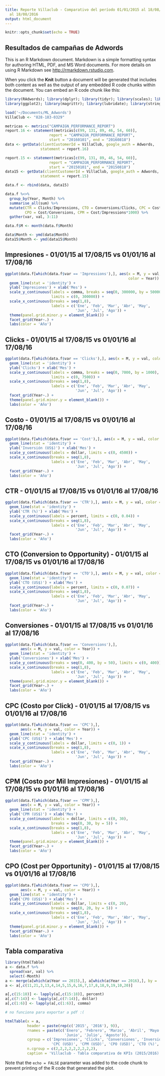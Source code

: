 ```yaml
---
title: Reporte Villaclub - Comparativo del período 01/01/2015 al 18/08/2015 vs 01/01/2016
  al 18/08/2016
output: html_document
---
```


```r
knitr::opts_chunk$set(echo = TRUE)
```

## Resultados de campañas de Adwords

This is an R Markdown document. Markdown is a simple formatting syntax for authoring HTML, PDF, and MS Word documents. For more details on using R Markdown see <http://rmarkdown.rstudio.com>.

When you click the **Knit** button a document will be generated that includes both content as well as the output of any embedded R code chunks within the document. You can embed an R code chunk like this:

```r

library(RAdwords); library(dplyr); library(tidyr); library(scales); library(ggthemes)
library(ggplot2); library(magrittr); library(lubridate); library(stringr)

load('~/Documents/ML_Adwords')
VillaClub <- "828-183-0329"

metricas <- metrics("CAMPAIGN_PERFORMANCE_REPORT")
report.16 <- statement(metricas[c(99, 131, 89, 46, 54, 60)], 
                    report = "CAMPAIGN_PERFORMANCE_REPORT",
                    start = "20160101", end = "20160818")
data <- getData(clientCustomerId = VillaClub, google_auth = Adwords,
                statement = report.16)

report.15 <- statement(metricas[c(99, 131, 89, 46, 54, 60)], 
                    report = "CAMPAIGN_PERFORMANCE_REPORT",
                    start = "20150101", end = "20150818")
data15 <- getData(clientCustomerId = VillaClub, google_auth = Adwords,
                statement = report.15)

data.f <- rbind(data, data15)

data.f %<>% 
  group_by(Year, Month) %>% 
  summarise_all(sum) %>% 
  mutate(CTR = Clicks/Impressions, CTO = Conversions/Clicks, CPC = Cost/Clicks,
         CPO = Cost/Conversions, CPM = Cost/Impressions*1000) %>% 
  gather(var, val, 3:11)

data.f$M <- month(data.f$Month)

data$Month <- ymd(data$Month)
data15$Month <- ymd(data15$Month)
```

## Impresiones - 01/01/15 al 17/08/15 vs 01/01/16 al 17/08/16

```r
ggplot(data.f[which(data.f$var == 'Impressions'),], aes(x = M, y = val, 
                                                        color = Year)) + 
  geom_line(stat = 'identity') + 
  ylab('Impresiones') + xlab('Mes') +
  scale_y_continuous(labels = comma, breaks = seq(0, 300000, by = 50000),
                     limits = c(0, 300000)) + 
  scale_x_continuous(breaks = seq(1,8), 
                     labels = c('Ene', 'Feb', 'Mar', 'Abr', 'May', 
                                'Jun', 'Jul', 'Ago')) + 
  theme(panel.grid.minor.y = element_blank()) +
  facet_grid(Year~.) +
  labs(color = 'Año') 
```

## Clicks - 01/01/15 al 17/08/15 vs 01/01/16 al 17/08/16

```r
ggplot(data.f[which(data.f$var == 'Clicks'),], aes(x = M, y = val, color = Year)) + 
  geom_line(stat = 'identity') +
  ylab('Clicks') + xlab('Mes') +
  scale_y_continuous(labels = comma, breaks = seq(0, 7000, by = 1000),
                     limits = c(0, 7500)) + 
  scale_x_continuous(breaks = seq(1,8), 
                     labels = c('Ene', 'Feb', 'Mar', 'Abr', 'May', 
                                'Jun', 'Jul', 'Ago')) + 
  facet_grid(Year~.) +
  theme(panel.grid.minor.y = element_blank()) +
  labs(color = 'Año')
```

## Costo - 01/01/15 al 17/08/15 vs 01/01/16 al 17/08/16

```r
ggplot(data.f[which(data.f$var == 'Cost'),], aes(x = M, y = val, color = Year)) + 
  geom_line(stat = 'identity') +
  ylab('Inversión (US$)') + xlab('Mes') +
  scale_y_continuous(labels = dollar, limits = c(0, 4500)) + 
  scale_x_continuous(breaks = seq(1,8), 
                     labels = c('Ene', 'Feb', 'Mar', 'Abr', 'May', 
                                'Jun', 'Jul', 'Ago')) + 
  facet_grid(Year~.) +
  labs(color = 'Año')
```

## CTR - 01/01/15 al 17/08/15 vs 01/01/16 al 17/08/16

```r
ggplot(data.f[which(data.f$var == 'CTR'),], aes(x = M, y = val, color = Year)) + 
  geom_line(stat = 'identity') +
  ylab('CTR (%)') + xlab('Mes') +
  scale_y_continuous(labels = percent, limits = c(0, 0.04)) + 
  scale_x_continuous(breaks = seq(1,8), 
                     labels = c('Ene', 'Feb', 'Mar', 'Abr', 'May', 
                                'Jun', 'Jul', 'Ago')) + 
  facet_grid(Year~.) +
  labs(color = 'Año')
```

## CTO (Conversion to Opportunity) - 01/01/15 al 17/08/15 vs 01/01/16 al 17/08/16

```r
ggplot(data.f[which(data.f$var == 'CTO'),], aes(x = M, y = val, color = Year)) + 
  geom_line(stat = 'identity') +
  ylab('CTO (US$)') + xlab('Mes') +
  scale_y_continuous(labels = percent, limits = c(0, 0.07)) + 
  scale_x_continuous(breaks = seq(1,8), 
                     labels = c('Ene', 'Feb', 'Mar', 'Abr', 'May', 
                                'Jun', 'Jul', 'Ago')) + 
  facet_grid(Year~.) +
  labs(color = 'Año')
```

## Conversiones - 01/01/15 al 17/08/15 vs 01/01/16 al 17/08/16

```r
ggplot(data.f[which(data.f$var == 'Conversions'),], 
       aes(x = M, y = val, color = Year)) + 
  geom_line(stat = 'identity') +
  ylab('Conversiones') + xlab('Mes') +
  scale_y_continuous(breaks = seq(0, 400, by = 50), limits = c(0, 400)) + 
  scale_x_continuous(breaks = seq(1,8), 
                     labels = c('Ene', 'Feb', 'Mar', 'Abr', 'May', 
                                'Jun', 'Jul', 'Ago')) + 
  theme(panel.grid.minor.y = element_blank()) +
  facet_grid(Year~.) +
  labs(color = 'Año')
```

## CPC (Costo por Click) - 01/01/15 al 17/08/15 vs 01/01/16 al 17/08/16

```r
ggplot(data.f[which(data.f$var == 'CPC'),], 
       aes(x = M, y = val, color = Year)) + 
  geom_line(stat = 'identity') +
  ylab('CPC (US$)') + xlab('Mes') +
  scale_y_continuous(labels = dollar, limits = c(0, 1)) + 
  scale_x_continuous(breaks = seq(1,8), 
                     labels = c('Ene', 'Feb', 'Mar', 'Abr', 'May', 
                                'Jun', 'Jul', 'Ago')) + 
  facet_grid(Year~.) +
  labs(color = 'Año')
```

## CPM (Costo por Mil Impresiones) - 01/01/15 al 17/08/15 vs 01/01/16 al 17/08/16

```r
ggplot(data.f[which(data.f$var == 'CPM'),], 
       aes(x = M, y = val, color = Year)) + 
  geom_line(stat = 'identity') +
  ylab('CPM (US$)') + xlab('Mes') +
  scale_y_continuous(labels = dollar, limits = c(0, 30), 
                     breaks = seq(0, 30, by = 5)) + 
  scale_x_continuous(breaks = seq(1,8), 
                     labels = c('Ene', 'Feb', 'Mar', 'Abr', 'May', 
                                'Jun', 'Jul', 'Ago')) + 
  theme(panel.grid.minor.y = element_blank()) +
  facet_grid(Year~.) +
  labs(color = 'Año')
```

## CPO (Cost per Opportunity) - 01/01/15 al 17/08/15 vs 01/01/16 al 17/08/16

```r
ggplot(data.f[which(data.f$var == 'CPO'),], 
       aes(x = M, y = val, color = Year)) + 
  geom_line(stat = 'identity') +
  ylab('CPO (US$)') + xlab('Mes') +
  scale_y_continuous(labels = dollar, limits = c(0, 20), 
                     breaks = seq(0, 20, by = 5)) + 
  scale_x_continuous(breaks = seq(1,8), 
                     labels = c('Ene', 'Feb', 'Mar', 'Abr', 'May', 
                                'Jun', 'Jul', 'Ago')) + 
  theme(panel.grid.minor.y = element_blank()) +
  facet_grid(Year~.) +
  labs(color = 'Año')
```

## Tabla comparativa

```r
library(htmlTable)
a <- data.f %>% 
  spread(var, val) %>% 
  select(-Month)
a <- merge(a[which(a$Year == 2015),], a[which(a$Year == 2016),], by = 'M')
a <- a[,c(11,21,3,13,4,14,5,15,6,16,7,17,8,18,9,19,10,20)]

a[,c(15:18)] <- lapply(a[,c(15:18)], percent)
a[,c(7:14)] <- lapply(a[,c(7:14)], dollar)
a[,c(1:6)] <- lapply(a[,c(1:6)], comma)

# no funciona para exportar a pdf :(

htmlTable(x = a, 
          header = paste(rep(c('2015', '2016'), 9)),
          rnames = paste(c('Enero', 'Febrero', 'Marzo', 'Abril', 'Mayo', 
                           'Junio', 'Julio', 'Agosto')),
          cgroup = c('Impresiones', 'Clicks', 'Conversiones', 'Inversión (USD)',
                     'CPC (USD)', 'CPM (USD)', 'CPO (USD)', 'CTO (%)', 'CTR (%)'),
          n.cgroup = c(2,2,2,2,2,2,2,2,2),
          caption = 'Villaclub - Tabla comparativa de KPIs (2015/2016)')
```


Note that the `echo = FALSE` parameter was added to the code chunk to prevent printing of the R code that generated the plot.
